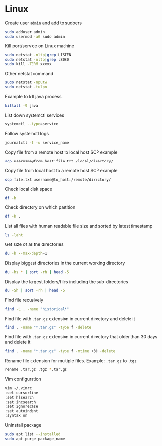 # Linux

Create user `admin` and add to sudoers

```bash
sudo adduser admin
sudo usermod -aG sudo admin
```

Kill port/service on Linux machine

```bash
sudo netstat -nltp|grep LISTEN
sudo netstat -nltp|grep :8080
sudo kill -TERM xxxxx
```

Other netstat command

```bash
sudo netstat -nputw
sudo netstat -tulpn
```

Example to kill java process

```bash
killall -9 java
```

List down systemctl services

```bash
systemctl --type=service
```

Follow systemctl logs

```bash
journalctl -f -u service_name
```

Copy file from a remote host to local host SCP example

```bash
scp username@from_host:file.txt /local/directory/
```

Copy file from local host to a remote host SCP example

```bash
scp file.txt username@to_host:/remote/directory/
```

Check local disk space

```bash
df -h
```

Check directory on which partition

```bash
df -h .
```

List all files with human readable file size and sorted by latest timestamp

```bash
ls -laht
```

Get size of all the directories

```bash
du -h --max-depth=1
```

Display biggest directories in the current working directory

```bash
du -hs * | sort -rh | head -5
```

Display the largest folders/files including the sub-directories

```bash
du -Sh | sort -rh | head -5
```

Find file recusively

```bash
find -L . -name "historical*"
```

Find file with `.tar.gz` extension in current directory and delete it

```bash
find . -name "*.tar.gz" -type f -delete
```

Find file with `.tar.gz` extension in current directory that older than 30 days and delete it

```bash
find . -name "*.tar.gz" -type f -mtime +30 -delete
```

Rename file extension for multiple files. Example: `.tar.gz` to `.tgz`

```bash
rename .tar.gz .tgz *.tar.gz
```

Vim configuration

```bash
vim ~/.vimrc
:set cursorline
:set hlsearch
:set incsearch
:set ignorecase
:set autoindent
:syntax on
```

Uninstall package

```bash
sudo apt list --installed
sudo apt purge package_name
```